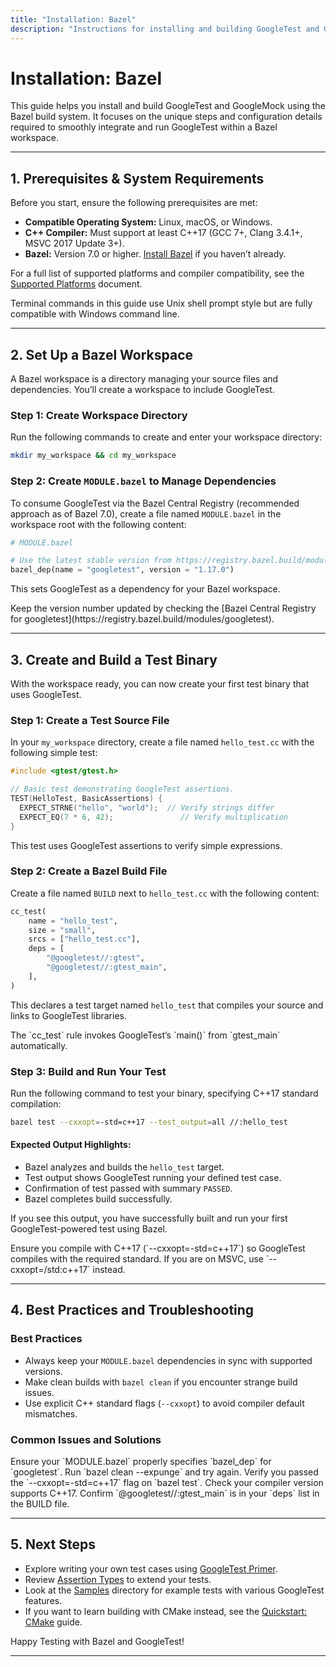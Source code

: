 ```yaml
---
title: "Installation: Bazel"
description: "Instructions for installing and building GoogleTest and GoogleMock with Bazel, highlighting any unique steps or configuration details needed for this build system."
---
```


# Installation: Bazel

This guide helps you install and build GoogleTest and GoogleMock using the Bazel build system. It focuses on the unique steps and configuration details required to smoothly integrate and run GoogleTest within a Bazel workspace.

---

## 1. Prerequisites & System Requirements

Before you start, ensure the following prerequisites are met:

- **Compatible Operating System:** Linux, macOS, or Windows.
- **C++ Compiler:** Must support at least C++17 (GCC 7+, Clang 3.4.1+, MSVC 2017 Update 3+).
- **Bazel:** Version 7.0 or higher. [Install Bazel](https://bazel.build/install) if you haven’t already.

For a full list of supported platforms and compiler compatibility, see the [Supported Platforms](platforms.md) document.

<Note>
Terminal commands in this guide use Unix shell prompt style but are fully compatible with Windows command line.
</Note>

---

## 2. Set Up a Bazel Workspace

A Bazel workspace is a directory managing your source files and dependencies. You’ll create a workspace to include GoogleTest.

### Step 1: Create Workspace Directory

Run the following commands to create and enter your workspace directory:

```bash
mkdir my_workspace && cd my_workspace
```

### Step 2: Create `MODULE.bazel` to Manage Dependencies

To consume GoogleTest via the Bazel Central Registry (recommended approach as of Bazel 7.0), create a file named `MODULE.bazel` in the workspace root with the following content:

```python
# MODULE.bazel

# Use the latest stable version from https://registry.bazel.build/modules/googletest
bazel_dep(name = "googletest", version = "1.17.0")
```

This sets GoogleTest as a dependency for your Bazel workspace.

<Info>
Keep the version number updated by checking the [Bazel Central Registry for googletest](https://registry.bazel.build/modules/googletest).
</Info>

---

## 3. Create and Build a Test Binary

With the workspace ready, you can now create your first test binary that uses GoogleTest.

### Step 1: Create a Test Source File

In your `my_workspace` directory, create a file named `hello_test.cc` with the following simple test:

```cpp
#include <gtest/gtest.h>

// Basic test demonstrating GoogleTest assertions.
TEST(HelloTest, BasicAssertions) {
  EXPECT_STRNE("hello", "world");  // Verify strings differ
  EXPECT_EQ(7 * 6, 42);               // Verify multiplication
}
```

This test uses GoogleTest assertions to verify simple expressions.

### Step 2: Create a Bazel Build File

Create a file named `BUILD` next to `hello_test.cc` with the following content:

```python
cc_test(
    name = "hello_test",
    size = "small",
    srcs = ["hello_test.cc"],
    deps = [
        "@googletest//:gtest",
        "@googletest//:gtest_main",
    ],
)
```

This declares a test target named `hello_test` that compiles your source and links to GoogleTest libraries.

<Note>
  The `cc_test` rule invokes GoogleTest’s `main()` from `gtest_main` automatically.
</Note>

### Step 3: Build and Run Your Test

Run the following command to test your binary, specifying C++17 standard compilation:

```bash
bazel test --cxxopt=-std=c++17 --test_output=all //:hello_test
```

#### Expected Output Highlights:

- Bazel analyzes and builds the `hello_test` target.
- Test output shows GoogleTest running your defined test case.
- Confirmation of test passed with summary `PASSED`.
- Bazel completes build successfully.

If you see this output, you have successfully built and run your first GoogleTest-powered test using Bazel.

<Check>
Ensure you compile with C++17 (`--cxxopt=-std=c++17`) so GoogleTest compiles with the required standard.
If you are on MSVC, use `--cxxopt=/std:c++17` instead.
</Check>

---

## 4. Best Practices and Troubleshooting

### Best Practices

- Always keep your `MODULE.bazel` dependencies in sync with supported versions.
- Make clean builds with `bazel clean` if you encounter strange build issues.
- Use explicit C++ standard flags (`--cxxopt`) to avoid compiler default mismatches.

### Common Issues and Solutions

<AccordionGroup title="Common Setup Issues">
<Accordion title="GoogleTest Not Found in Workspace">
Ensure your `MODULE.bazel` properly specifies `bazel_dep` for `googletest`.
Run `bazel clean --expunge` and try again.
</Accordion>
<Accordion title="Test Fails to Compile With C++ Standard Errors">
Verify you passed the `--cxxopt=-std=c++17` flag on `bazel test`.
Check your compiler version supports C++17.
</Accordion>
<Accordion title="Linker Errors Regarding gtest_main">
Confirm `@googletest//:gtest_main` is in your `deps` list in the BUILD file.
</Accordion>
</AccordionGroup>

---

## 5. Next Steps

- Explore writing your own test cases using [GoogleTest Primer](primer.md).
- Review [Assertion Types](primer.md#assertions) to extend your tests.
- Look at the [Samples](samples.md) directory for example tests with various GoogleTest features.
- If you want to learn building with CMake instead, see the [Quickstart: CMake](quickstart-cmake.md) guide.

Happy Testing with Bazel and GoogleTest!

---